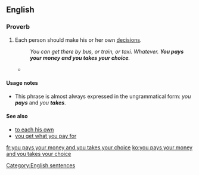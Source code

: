 ==English==

===Proverb===
{{head|en|proverb}}

# Each person should make his or her own [[decision]]s.
#: ''You can get there by bus, or train, or taxi. Whatever. '''You pays your money and you takes your choice'''.''
#* {{quote-journal|journal=Punch|page=17|url=https://books.google.com/books?id=tJNEAAAAcAAJ|year=1846|title=THE MINISTERIAL CRISIS.[cartoon]|passage=Showman. On your right you will perceive a Prime Minister a Bolishing of hisself. And over your left is another Prime Minister a Bolishing of the Corn-Laws.&nbsp;/ Master John Bull. But which is the Prime Minister?&nbsp;/ Showman. Which ever you please, my little dear. '''You pays your money, and you takes your choice.'''|pageurl=https://books.google.com/books?id=tJNEAAAAcAAJ&pg=PA17&dq=%22you+pays+your+money+and+you+takes+your+choice%22&hl=en&sa=X&ei=oOH1VLO8M4-p7AaesIAY&ved=0CGMQ6AEwDA#v=onepage&q=%22you%20pays%20your%20money%20and%20you%20takes%20your%20choice%22&f=false}}

====Usage notes====
* This phrase is almost always expressed in the ungrammatical form: ''you '''pays''''' and ''you '''takes'''''.

====See also====
* [[to each his own]]
* [[you get what you pay for]]

[[Category:English sentences]]

[[fr:you pays your money and you takes your choice]]
[[ko:you pays your money and you takes your choice]]